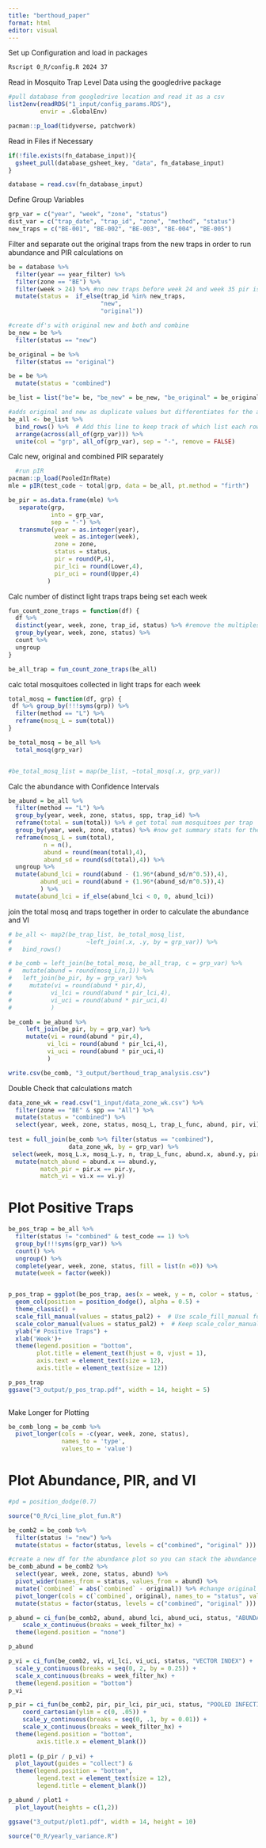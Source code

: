 ```yaml
---
title: "berthoud_paper"
format: html
editor: visual
---
```


Set up Configuration and load in packages

```bash
Rscript 0_R/config.R 2024 37
```

Read in Mosquito Trap Level Data using the googledrive package

```r
#pull database from googledrive location and read it as a csv
list2env(readRDS("1_input/config_params.RDS"),          
         envir = .GlobalEnv)

pacman::p_load(tidyverse, patchwork)
```

Read in Files if Necessary

```r
if(!file.exists(fn_database_input)){
  gsheet_pull(database_gsheet_key, "data", fn_database_input)
}

database = read.csv(fn_database_input)
```

Define Group Variables

```r
grp_var = c("year", "week", "zone", "status")
dist_var = c("trap_date", "trap_id", "zone", "method", "status")
new_traps = c("BE-001", "BE-002", "BE-003", "BE-004", "BE-005")
```

Filter and separate out the original traps from the new traps in order to run abundance and PIR calculations on

```r
be = database %>% 
  filter(year == year_filter) %>%
  filter(zone == "BE") %>%
  filter(week > 24) %>% #no new traps before week 24 and week 35 pir is wonky
  mutate(status =  if_else(trap_id %in% new_traps, 
                          "new",
                          "original"))

#create df's with original new and both and combine
be_new = be %>%
  filter(status == "new")

be_original = be %>%
  filter(status == "original")

be = be %>%
  mutate(status = "combined")

be_list = list("be"= be, "be_new" = be_new, "be_original" = be_original)

#adds original and new as duplicate values but differentiates for the analysis
be_all <- be_list %>%
  bind_rows() %>%  # Add this line to keep track of which list each row came from
  arrange(across(all_of(grp_var))) %>%
  unite(col = "grp", all_of(grp_var), sep = "-", remove = FALSE)
```

Calc new, original and combined PIR separately

```r
  #run pIR
pacman::p_load(PooledInfRate)
mle = pIR(test_code ~ total|grp, data = be_all, pt.method = "firth")

be_pir = as.data.frame(mle) %>%
   separate(grp,
            into = grp_var,
            sep = "-") %>%
   transmute(year = as.integer(year),
             week = as.integer(week),
             zone = zone,
             status = status,
             pir = round(P,4),
             pir_lci = round(Lower,4),
             pir_uci = round(Upper,4)
           )
```



Calc number of distinct light traps traps being set each week

```r
fun_count_zone_traps = function(df) {
  df %>% 
  distinct(year, week, zone, trap_id, status) %>% #remove the multiples pools per trap
  group_by(year, week, zone, status) %>%
  count %>%
  ungroup 
}

be_all_trap = fun_count_zone_traps(be_all)
```

calc total mosquitoes collected in light traps for each week

```r
total_mosq = function(df, grp) {
 df %>% group_by(!!!syms(grp)) %>%
  filter(method == "L") %>%
  reframe(mosq_L = sum(total))
}

be_total_mosq = be_all %>%
  total_mosq(grp_var)


#be_total_mosq_list = map(be_list, ~total_mosq(.x, grp_var))
```



Calc the abundance with Confidence Intervals

```r
be_abund = be_all %>%
  filter(method == "L") %>%
  group_by(year, week, zone, status, spp, trap_id) %>%
  reframe(total = sum(total)) %>% # get total num mosquitoes per trap
  group_by(year, week, zone, status) %>% #now get summary stats for the zone
  reframe(mosq_L = sum(total),
          n = n(),
          abund = round(mean(total),4),
          abund_sd = round(sd(total),4)) %>%
  ungroup %>%
  mutate(abund_lci = round(abund - (1.96*(abund_sd/n^0.5)),4),
         abund_uci = round(abund + (1.96*(abund_sd/n^0.5)),4)
         ) %>%
  mutate(abund_lci = if_else(abund_lci < 0, 0, abund_lci))
```






join the total mosq and traps together in order to calculate the abundance and VI

```r
# be_all <- map2(be_trap_list, be_total_mosq_list, 
#                     ~left_join(.x, .y, by = grp_var)) %>%
#   bind_rows()

# be_comb = left_join(be_total_mosq, be_all_trap, c = grp_var) %>%
#   mutate(abund = round(mosq_L/n,1)) %>%
#   left_join(be_pir, by = grp_var) %>% 
#     mutate(vi = round(abund * pir,4),
#           vi_lci = round(abund * pir_lci,4),
#           vi_uci = round(abund * pir_uci,4)
#           )

be_comb = be_abund %>%
     left_join(be_pir, by = grp_var) %>% 
     mutate(vi = round(abund * pir,4),
           vi_lci = round(abund * pir_lci,4),
           vi_uci = round(abund * pir_uci,4)
           )

write.csv(be_comb, "3_output/berthoud_trap_analysis.csv")
```

Double Check that calculations match

```r
data_zone_wk = read.csv("1_input/data_zone_wk.csv") %>%
  filter(zone == "BE" & spp == "All") %>%
  mutate(status = "combined") %>%
  select(year, week, zone, status, mosq_L, trap_L_func, abund, pir, vi)
 
test = full_join(be_comb %>% filter(status == "combined"),
                 data_zone_wk, by = grp_var) %>%
 select(week, mosq_L.x, mosq_L.y, n, trap_L_func, abund.x, abund.y, pir.x, pir.y, vi.x, vi.y) %>%
  mutate(match_abund = abund.x == abund.y,
         match_pir = pir.x == pir.y,
         match_vi = vi.x == vi.y)
```

# Plot Positive Traps

```r
be_pos_trap = be_all %>%
  filter(status != "combined" & test_code == 1) %>%
  group_by(!!!syms(grp_var)) %>%
  count() %>%
  ungroup() %>%
  complete(year, week, zone, status, fill = list(n =0)) %>%
  mutate(week = factor(week))


p_pos_trap = ggplot(be_pos_trap, aes(x = week, y = n, color = status, fill = status)) +
  geom_col(position = position_dodge(), alpha = 0.5) +
  theme_classic() +
  scale_fill_manual(values = status_pal2) +  # Use scale_fill_manual for ribbon color
  scale_color_manual(values = status_pal2) +  # Keep scale_color_manual for line/point color
  ylab("# Positive Traps") +
  xlab('Week')+
  theme(legend.position = "bottom",
        plot.title = element_text(hjust = 0, vjust = 1),
        axis.text = element_text(size = 12),
        axis.title = element_text(size = 12))

p_pos_trap 
ggsave("3_output/p_pos_trap.pdf", width = 14, height = 5)
    
```

Make Longer for Plotting

```r
be_comb_long = be_comb %>%
  pivot_longer(cols = -c(year, week, zone, status), 
               names_to = 'type', 
               values_to = 'value')

```

# Plot Abundance, PIR, and VI

```r

#pd = position_dodge(0.7)

source("0_R/ci_line_plot_fun.R")

be_comb2 = be_comb %>%
  filter(status != "new") %>%
  mutate(status = factor(status, levels = c("combined", "original" )))

#create a new df for the abundance plot so you can stack the abundance so the colors for the area dont get messed up
be_comb_abund = be_comb2 %>%
  select(year, week, zone, status, abund) %>%
  pivot_wider(names_from = status, values_from = abund) %>%
  mutate(`combined` = abs(`combined` - original)) %>% #change original to original plus new because it will area stack and it will end up being the same
  pivot_longer(cols = c(`combined`, original), names_to = "status", values_to = "abund") %>%
  mutate(status = factor(status, levels = c("combined", "original" )))

p_abund = ci_fun(be_comb2, abund, abund_lci, abund_uci, status, "ABUNDANCE") +
    scale_x_continuous(breaks = week_filter_hx) +
  theme(legend.position = "none")

p_abund

p_vi = ci_fun(be_comb2, vi, vi_lci, vi_uci, status, "VECTOR INDEX") +
  scale_y_continuous(breaks = seq(0, 2, by = 0.25)) +
  scale_x_continuous(breaks = week_filter_hx) +
  theme(legend.position = "bottom")
p_vi

p_pir = ci_fun(be_comb2, pir, pir_lci, pir_uci, status, "POOLED INFECTION RATE") +
    coord_cartesian(ylim = c(0, .05)) +
    scale_y_continuous(breaks = seq(0, .1, by = 0.01)) +
    scale_x_continuous(breaks = week_filter_hx) +
  theme(legend.position = "bottom",
        axis.title.x = element_blank())
    
plot1 = (p_pir / p_vi) +
  plot_layout(guides = "collect") &
  theme(legend.position = "bottom",
        legend.text = element_text(size = 12),
        legend.title = element_blank())

p_abund / plot1 +
  plot_layout(heights = c(1,2))

ggsave("3_output/plot1.pdf", width = 14, height = 10)
```


```r
source("0_R/yearly_variance.R")
```
